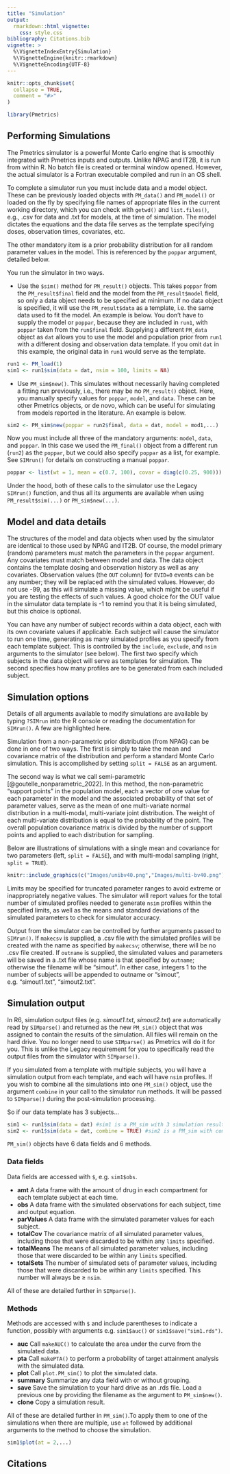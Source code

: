 ```yaml
---
title: "Simulation"
output: 
  rmarkdown::html_vignette:
    css: style.css
bibliography: Citations.bib
vignette: >
  %\VignetteIndexEntry{Simulation}
  %\VignetteEngine{knitr::rmarkdown}
  %\VignetteEncoding{UTF-8}
---
```


```r
knitr::opts_chunk$set(
  collapse = TRUE,
  comment = "#>"
)
```

```r
library(Pmetrics)
```

## Performing Simulations

The Pmetrics simulator is a powerful Monte Carlo engine that is smoothly integrated with Pmetrics inputs and 
outputs. Unlike NPAG and IT2B, it is run from within R. No batch file is created or terminal window opened. 
However, the actual simulator is a Fortran executable compiled and run in an OS shell.

To complete a simulator run you must include data and a model object. These can be previously loaded objects with `PM_data()` and `PM_model()` or loaded on the fly by specifying file names of appropriate files in the current working directory, which you can check with `getwd()` and `list.files()`, e.g., .csv for data and .txt for models, at the time of simulation. The model dictates the equations and the data file serves as the template specifying doses, observation times, covariates, etc.

The other mandatory item is a prior probability distribution for all random parameter values in the model. This is referenced by the `poppar` argument, detailed below.

You run the simulator in two ways.

* Use the `$sim()` method for `PM_result()` objects. This takes `poppar` from the `PM_result$final` field and the model from the `PM_result$model` field, so only a data object needs to be specified at minimum. If no data object is specified, it will use the `PM_result$data` as a template, i.e. the same data used to fit the model. An example is below. You don't have to supply the model or `poppar`, because they are included in `run1`, with `poppar` taken from the `run$final` field. Supplying a different `PM_data` object as `dat` allows you to use the model and population prior from `run1` with a different dosing and observation data template. If you omit `dat` in this example, the original data in `run1` would serve as the template.
```r
run1 <- PM_load(1)
sim1 <- run1$sim(data = dat, nsim = 100, limits = NA)
```
* Use `PM_sim$new()`. This simulates without necessarily having completed a fitting run previously, i.e., there may be no `PM_result()` object. Here, you manually specify values for `poppar`, `model`, and `data`. These can be other Pmetrics objects, or de novo, which can be useful for simulating from models reported in the literature. An example is below. 
```r
sim2 <- PM_sim$new(poppar = run2$final, data = dat, model = mod1,...)
```
Now you must include all three of the mandatory arguments: `model`, `data`, and `poppar`. In this case we used the `PM_final()` object from a different run (`run2`) as the `poppar`, but we could also specify `poppar` as a list, for example. See `SIMrun()` for details on constructing a manual `poppar`.
```r
poppar <- list(wt = 1, mean = c(0.7, 100), covar = diag(c(0.25, 900)))
```

Under the hood, both of these calls to the simulator use the <span class="legacy">Legacy</span> `SIMrun()` function, and thus all its arguments are available when using `PM_result$sim(...)` or `PM_sim$new(...)`.

## Model and data details

The structures of the model and data objects when used by the simulator are identical to those used by NPAG and IT2B. Of course, the model primary (random) parameters must match the parameters in the `poppar` argument. Any covariates must match between model and data. The data object contains the template dosing 
and observation history as well as any covariates. Observation values (the `OUT` column) for `EVID=0` events can be 
any number; they will be replaced with the simulated values. However, do not use -99, as this will simulate a 
missing value, which might be useful if you are testing the effects of such values. A good choice for the OUT value 
in the simulator data template is -1 to remind you that it is being simulated, but this choice is optional.

You can have any number of subject records within a data object, each with its own covariate values if applicable. Each 
subject will cause the simulator to run one time, generating as many simulated profiles as you specify from each 
template subject. This is controlled by the `include`, `exclude`, and `nsim` arguments to the simulator (see below). The 
first two specify which subjects in the data object will serve as templates for simulation. The second specifies how 
many profiles are to be generated from each included subject.

## Simulation options

Details of all arguments available to modify simulations are available by typing `?SIMrun` into the R console or reading the documentation for `SIMrun()`. A few are highlighted here.

Simulation from a non-parametric prior distribution (from NPAG) can be
done in one of two ways. The first is simply to take the mean and covariance 
matrix of the distribution and perform a
standard Monte Carlo simulation. This is accomplished by setting `split = FALSE` as an argument. 

The second way is what we call semi-parametric [@goutelle_nonparametric_2022]. In this method, the non-parametric "support points" in the population model, each a
vector of one value for each parameter in the model and the associated
probability of that set of parameter values, serve as the mean of one
multi-variate normal distribution in a multi-modal, multi-variate joint
distribution. The weight of each multi-variate distribution is equal to
the probability of the point. The overall population covariance matrix
is divided by the number of support points and applied to each
distribution for sampling.

Below are illustrations of simulations with a single mean and covariance for two parameters (left, `split = FALSE`), and with multi-modal sampling (right, `split = TRUE`).

```r
knitr::include_graphics(c("Images/unibv40.png","Images/multi-bv40.png"))
```
  
Limits may be specified for truncated parameter ranges to avoid extreme
or inappropriately negative values. The simulator will report values for the total number of simulated
profiles needed to generate `nsim` profiles within the specified limits,
as well as the means and standard deviations of the simulated parameters
to check for simulator accuracy.

Output from the simulator can be controlled by further arguments passed to `SIMrun()`. If `makecsv` is supplied, a .csv file with the simulated
profiles will be created with the name as specified by `makecsv`;
otherwise, there will be no .csv file created. If `outname` is supplied,
the simulated values and parameters will be saved in a .txt file whose
name is that specified by `outname`; otherwise the filename will be
"simout". In either case, integers 1 to the number of subjects will be appended to outname
or "simout", e.g. "simout1.txt", "simout2.txt".

## Simulation output

In <span class="r6">R6</span>, simulation output files (e.g. *simout1.txt*, *simout2.txt*) are automatically read by `SIMparse()` and returned as the new `PM_sim()` object that was assigned to contain the results of the simulation. All files will remain on the hard drive. You no longer need to use `SIMparse()` as Pmetrics will do it for you. This is unlike the <span class="legacy">Legacy</span> requirement for you to specifically read the output files from the simulator with `SIMparse()`. 

If you simulated from a template with multiple subjects, you will have a simulation output from each template, and each will have `nsim` profiles. If you wish to combine all the simulations into one `PM_sim()` object, use the argument `combine` in your call to the simulator run methods. It will be passed to `SIMparse()` during the post-simulation processing.

So if our data template has 3 subjects...
``` r
sim1 <- run1$sim(data = dat) #sim1 is a PM_sim with 3 simulation results
sim2 <- run1$sim(data = dat, combine = TRUE) #sim2 is a PM_sim with combined results
```

`PM_sim()` objects have 6 data fields and 6 methods.

### Data fields

Data fields are accessed with `$`, e.g. `sim1$obs`.

* **amt** A data frame with the amount of drug in each compartment for each template subject at each time.
* **obs** A data frame with the simulated observations for each subject, time and output equation.
* **parValues** A data frame with the simulated parameter values for each subject.
* **totalCov** The covariance matrix of all simulated parameter values, including those that were discarded to be within any `limits` specified.
* **totalMeans** The means of all simulated parameter values, including those that were discarded to be within any `limits` specified.
* **totalSets** The number of simulated sets of parameter values, including those that were discarded to be within any `limits` specified. This number will always be ≥ `nsim`.

All of these are detailed further in `SIMparse()`.

### Methods

Methods are accessed with `$` and include parentheses to indicate a function, possibly with arguments e.g. `sim1$auc()` or `sim1$save("sim1.rds")`.

* **auc** Call `makeAUC()` to calculate the area under the curve from the simulated data.
* **pta** Call `makePTA()` to perform a probability of target attainment analysis with the simulated data.
* **plot** Call `plot.PM_sim()` to plot the simulated data.
* **summary** Summarize any data field with or without grouping.
* **save** Save the simulation to your hard drive as an .rds file. Load a previous one by providing the filename as the argument to `PM_sim$new()`.
* **clone** Copy a simulation result.

All of these are detailed further in `PM_sim()`.To apply them to one of the  simulations when there are multiple, use `at` followed by additional arguments to the method to choose the simulation.

```r
sim1$plot(at = 2,...)
```


## Citations



